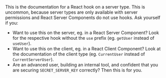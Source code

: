 <Callout>
This is the documentation for a React hook on a server type. This is uncommon, because server types are only available with server permissions and React Server Components do not use hooks. Ask yourself if you:

- Want to use this on the server, eg. in a React Server Component? Look for the respective hook without the `use` prefix (eg. `getUser` instead of `useUser`).
- Want to use this on the client, eg. in a React Client Component? Look at the documentation of the client type (eg. `CurrentUser` instead of `CurrentServerUser`).
- Are an advanced user, building an internal tool, and confident that you are securing `SECRET_SERVER_KEY` correctly? Then this is for you.
</Callout>
